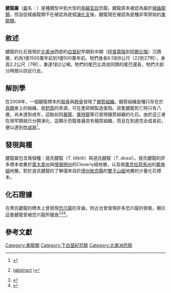 {{Automatic taxobox
| name = 腱龍屬
| image = Perot Museum Tenontosaurus.jpg
| image_caption = 佩羅博物館的腱龍展示
| image_width = 250px
| status = fossil
| fossil_range = [[早白堊世|白堊紀早期]] ([[阿普第階|阿普第階]]至[[阿爾布階|阿爾布階]]),{{fossilrange|115|108}}
| taxon = Tenontosaurus
| authority = Ostrom, 1970
| type_species = '''提氏腱龍<br>''Tenontosaurus tilletti'''''
| type_species_authority = Ostrom, 1970
| subdivision_ranks = [[種|種]]
| subdivision = 
*'''提氏腱龍 ''T. tilletti''''' <br /><small>[[約翰·奧斯特倫姆|Ostrom]], 1970</small>
*'''道氏腱龍 ''T. dossi''''' <br /><small>Winkler, Murray & Jacobs, 1997</small>
}}

'''腱龍屬'''（[[屬|屬]]名：{{lang|la|''Tenontosaurus''}}）是種體型中到大型的[[鳥腳亚目|鳥腳亚目]]恐龍。腱龍原本被認為屬於[[稜齒龍類|稜齒龍類]]，但自從稜齒龍類不在被認為是個[[演化支|演化支]]後，腱龍現在被認為是種非常原始的[[禽龍類|禽龍類]]。

== 敘述 ==
腱龍的化石發現於[[北美洲|北美洲]]西部的[[白堊紀|白堊紀]]早期到中期（[[阿普第階|阿普第階]]到[[阿爾比階|阿爾比階]]）沉積層，約為1億1500萬年前到1億500萬年前。牠們身長6.5到8公尺（22到27呎），身高2.2公尺（7呎），重達1到2公噸。牠們的尾巴比其他同類的尾巴還長，牠們大部分時間以四足行走。

== 解剖學 ==
在2008年，一個腱龍標本的[[股骨|股骨]]與[[脛骨|脛骨]]發現了[[髓質組織|髓質組織]]。髓質組織是種只存在於[[鳥類|鳥類]]身上的組織，是[[鈣質|鈣質]]的來源，可在產卵期製造蛋殼。該隻腱龍死亡時只有八歲，尚未達到成年，這點如同[[暴龍|暴龍]]、[[異特龍|異特龍]]等已發現髓質組織的化石。由於這三者在很早期就已分開演化，這顯示恐龍普遍具有髓質組織，而且在到達完全成長前，便以達到[[性成熟|性成熟]]<ref name=LW08>{{cite journal |last=Lee |first=Andrew H. |coauthors=and Werning, Sarah |year=2008 |title=Sexual maturity in growing dinosaurs does not fit reptilian growth models |journal=Proceedings of the National Academy of Sciences |volume=105 |issue=2 |pages=582-587 |doi=10.1073/pnas.0708903105}}</ref>。

== 發現與種 ==
腱龍屬包含兩個種：提氏腱龍（''T. tilletti''）與道氏腱龍（''T. dossi''）。提氏腱龍的許多標本收集於[[蒙大拿州|蒙大拿州]]與[[懷俄明州|懷俄明州]]的Cloverly組地層，以及南[[奧克拉荷馬州|奧克拉荷馬州]]的[[鹿角組|鹿角組]]地層。對於道氏腱龍的了解僅來自於[[德克薩斯州|德州]][[帕克縣|帕克縣]]的[[雙子山組|雙子山組]]地層的少量化石標本。

== 化石證據 ==
在蒂氏腱龍的標本上曾發現[[恐爪龍|恐爪龍]]的牙齒，附近也曾發現許多恐爪龍的骨骸，顯示這隻腱龍曾被恐爪龍所獵食<ref name="maxwell&ostrom1995">{{cite journal|last=Maxwell|first=W. D. |coauthors=Ostrom, J.H. |year=1995 |title=Taphonomy and paleobiological implications of ''Tenontosaurus''-''Deinonychus'' associations|journal=Journal of Vertebrate Paleontology |volume=15 |issue=4 |pages=707-712}} ([http://www.vertpaleo.org/publications/jvp/15-707-712.cfm abstract] {{webarchive|url=https://web.archive.org/web/20070927204328/http://www.vertpaleo.org/publications/jvp/15-707-712.cfm |date=2007-09-27 }})</ref><ref name="Brinkmanetal1998">{{cite journal|last=Brinkman|first=Daniel L. |coauthors=Cifelli, Richard L., Czaplewski, Nicholas J. |year=1998 |title="First Occurrence of Deinonychus antirrhopus (Dinosauria: Theropoda) from the Antlers Formation (Lower Cretaceous: Aptain-Albian) of Oklahoma"|journal=Oklahoma Geological Survey |issue=164 |pages=27}}</ref><ref name=RB07>{{cite journal|last=Roach|first=B. T.|coauthors=D. L. Brinkman |year=2007 |title=A reevaluation of cooperative pack hunting and gregariousness in ''Deinonychus antirrhopus'' and other nonavian theropod dinosaurs|journal=Bulletin of the Peabody Museum of Natural History |volume=48 |issue=1 |pages=103–138}}</ref>。

== 參考文獻 ==
{{reflist}}

{{Ornithopoda|O.}}
{{Taxonbar|from=Q131103}}

[[Category:禽龍類|Category:禽龍類]]
[[Category:下白堊紀恐龍|Category:下白堊紀恐龍]]
[[Category:北美洲恐龍|Category:北美洲恐龍]]